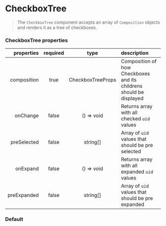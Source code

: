 
<Meta title="Forms/CheckboxTree" component={CheckboxTree} />

# CheckboxTree

> The `CheckboxTree` component accepts an array of `Composition` objects and renders it as a tree of checkboxes.

### CheckboxTree properties

|  properties | required |       type        | description                                                         |
| ----------: | :------: | :---------------: | :------------------------------------------------------------------ |
| composition |   true   | CheckboxTreeProps | Composition of how Checkboxes and its childrens should be displayed |
|    onChange |  false   |    () => void     | Returns array with all checked `uid` values                         |
| preSelected |  false   |     string[]      | Array of `uid` values that should be pre selected                   |
|    onExpand |  false   |    () => void     | Returns array with all expanded `uid` values                        |
| preExpanded |  false   |     string[]      | Array of `uid` values that should be pre expanded                   |

### Default

<Preview>
  <Story name="simple">
    <CheckboxTree
      preExpanded={["id-pork", "id-meat"]}
      composition={[
        {
          uid: "id-meat",
          label: "Meat",
          children: [
            {
              uid: "id-pork",
              label: "Pork",
              children: [
                {
                  uid: "id-ham",
                  label: "Ham",
                },
                {
                  uid: "id-bacon",
                  label: "Bacon",
                },
              ],
            },
            {
              uid: "id-chicken",
              label: "Chicken",
              children: [
                {
                  uid: "id-chicken-breast",
                  label: "Breast",
                },
              ],
            },
            {
              uid: "id-turkey",
              label: "Turkey",
              children: [
                {
                  uid: "id-turkey-breast",
                  label: "Breast",
                },
              ],
            },
          ],
        },
      ]}
    />
  </Story>
</Preview>
